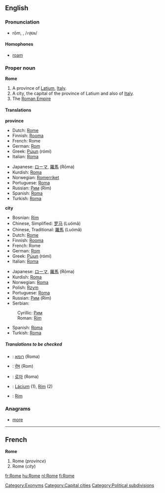 {{wikipedia}}
==English==

{{rank|enter|consider|provided|969|Rome|twelve|opposite|vast}}

===Pronunciation===
*rōm, {{Unicode|/rəʊm/}}, /<tt>r@Um</tt>/
*:{{Unicode|[[Rhymes:English:-əʊm|Rhymes: -əʊm]]}}

====Homophones====
*[[roam]]

===Proper noun===
'''Rome'''

#A province of [[Latium]], [[Italy]].
#A city, the capital of the province of Latium and also of [[Italy]].
#The [[Roman Empire]]

====Translations====
'''province'''
{{top}}
*Dutch: [[Rome#Dutch|Rome]] {{n}}
*Finnish: [[Rooma]]
*French: Rome {{f}}
*German: [[Rom]] {{n}}
*Greek: [[Ρώμη]] (rómi) {{f}}
*Italian: [[Roma#Italian|Roma]]
{{mid}}
*Japanese: [[ローマ]], [[羅馬]] (Rōma)
*Kurdish: [[Roma#Kurdish|Roma]]
*Norwegian: [[Romerriket]] <!--Roman Empire-->
*Portuguese: [[Roma#Portuguese|Roma]] {{f}}
*Russian: [[Рим]] (Rim) {{m}}
*Spanish: [[Roma#Spanish|Roma]] {{f}}
*Turkish: [[Roma]]
{{bottom}}

'''city'''
{{top}}
*Bosnian: [[Rim#Bosnian|Rim]] {{m}}
*Chinese, Simplified: [[罗马]] (Luómǎ)
*Chinese, Traditional: [[羅馬]] (Luómǎ)
*Dutch: [[Rome#Dutch|Rome]] {{n}}
*Finnish: [[Rooma]]
*French: Rome {{f}}
*German: [[Rom]] {{n}}
*Greek: [[Ρώμη]] (rómi) {{f}}
*Italian: [[Roma#Italian|Roma]] {{f}}
{{mid}}
*Japanese: [[ローマ]], [[羅馬]] (Rōma)
*Kurdish: [[Roma#Kurdish|Roma]]
*Norwegian: [[Roma]]
*Polish: [[Rzym]] {{m}}
*Portuguese: [[Roma#Portuguese|Roma]] {{f}}
*Russian: [[Рим]] (Rim) {{m}}
*Serbian:
:Cyrillic: [[Рим#Serbian|Рим]] {{m}}
:Roman: [[Rim#Serbian|Rim]] {{m}}
*Spanish: [[Roma#Spanish|Roma]] {{f}}
*Turkish: [[Roma]]
{{bottom}}

=====Translations to be checked=====
<!--Remove this section once all of the translations below have been moved into the tables above.-->
{{checktrans}}
*{{ttbc|Hebrew}}: [[רומא]] (Roma) {{f}}
*{{ttbc|Hindi}}: [[रोम]] (Rom)
*{{ttbc|Korean}}: [[로마]] (Roma)
*{{ttbc|Slovak}}: [[Lácium]] {{n}} (1), [[Rím]] {{m}} (2)
*{{ttbc|Slovene}}: [[Rim#Slovene|Rim]] {{m}}

[[Category:Exonyms]]
[[Category:Capital cities]]
[[Category:Political subdivisions]]

===Anagrams===
*[[more]]

----

==French==
'''Rome''' {{f}}

#Rome (''province'')
#Rome (''city'')

[[fr:Rome]]
[[hu:Rome]]
[[nl:Rome]]
[[fi:Rome]]
